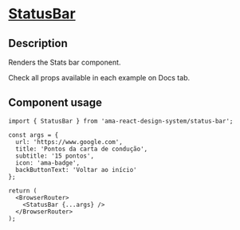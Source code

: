 
<Meta title="Components/StatusBar/StatusBar Docs" />

<h1 className="mb-32">
  <u>StatusBar</u>
</h1>

<h2>Description</h2>

<p className="fs-16">Renders the Stats bar component.</p>
<p className="fs-16">Check all props available in each example on Docs tab.</p>

<h2>Component usage</h2>

```tsx
import { StatusBar } from 'ama-react-design-system/status-bar';

const args = {
  url: 'https://www.google.com',
  title: 'Pontos da carta de condução',
  subtitle: '15 pontos',
  icon: 'ama-badge',
  backButtonText: 'Voltar ao início'
};

return (
  <BrowserRouter>
    <StatusBar {...args} />
  </BrowserRouter>
);
```
